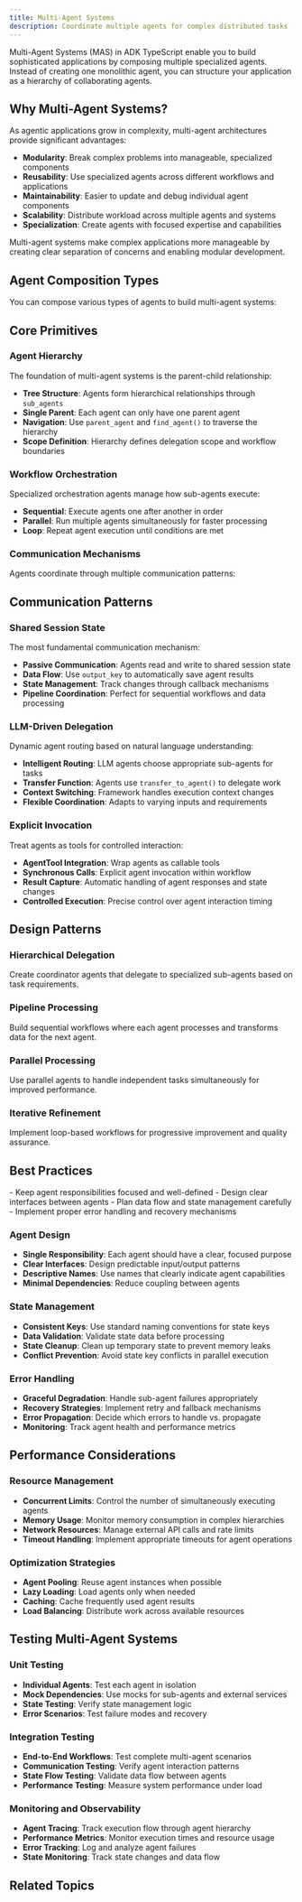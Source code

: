 ```yaml
---
title: Multi-Agent Systems
description: Coordinate multiple agents for complex distributed tasks
---
```



Multi-Agent Systems (MAS) in ADK TypeScript enable you to build sophisticated applications by composing multiple specialized agents. Instead of creating one monolithic agent, you can structure your application as a hierarchy of collaborating agents.

## Why Multi-Agent Systems?

As agentic applications grow in complexity, multi-agent architectures provide significant advantages:

- **Modularity**: Break complex problems into manageable, specialized components
- **Reusability**: Use specialized agents across different workflows and applications
- **Maintainability**: Easier to update and debug individual agent components
- **Scalability**: Distribute workload across multiple agents and systems
- **Specialization**: Create agents with focused expertise and capabilities

<Callout type="info" title="Architectural Benefits">
Multi-agent systems make complex applications more manageable by creating clear separation of concerns and enabling modular development.
</Callout>

## Agent Composition Types

You can compose various types of agents to build multi-agent systems:

<Cards>
  <Card
    title="🤖 LLM Agents"
    description="Reasoning and decision-making agents powered by language models"
    href="/docs/agents/llm-agents"
  />

  <Card
    title="🔄 Workflow Agents"
    description="Orchestration agents that manage execution flow of sub-agents"
    href="/docs/agents/workflow-agents"
  />

  <Card
    title="🏗️ Custom Agents"
    description="Specialized agents with custom logic and behavior"
    href="/docs/agents/custom-agents"
  />
</Cards>

## Core Primitives

### Agent Hierarchy

The foundation of multi-agent systems is the parent-child relationship:

- **Tree Structure**: Agents form hierarchical relationships through `sub_agents`
- **Single Parent**: Each agent can only have one parent agent
- **Navigation**: Use `parent_agent` and `find_agent()` to traverse the hierarchy
- **Scope Definition**: Hierarchy defines delegation scope and workflow boundaries

### Workflow Orchestration

Specialized orchestration agents manage how sub-agents execute:

- **Sequential**: Execute agents one after another in order
- **Parallel**: Run multiple agents simultaneously for faster processing
- **Loop**: Repeat agent execution until conditions are met

### Communication Mechanisms

Agents coordinate through multiple communication patterns:

<Cards>
  <Card
    title="📊 Shared State"
    description="Asynchronous data sharing through session state"
  />

  <Card
    title="🎯 LLM-Driven Delegation"
    description="Dynamic routing based on LLM decision making"
  />

  <Card
    title="🔧 Explicit Invocation"
    description="Direct agent calls using AgentTool integration"
  />
</Cards>

## Communication Patterns

### Shared Session State

The most fundamental communication mechanism:

- **Passive Communication**: Agents read and write to shared session state
- **Data Flow**: Use `output_key` to automatically save agent results
- **State Management**: Track changes through callback mechanisms
- **Pipeline Coordination**: Perfect for sequential workflows and data processing

### LLM-Driven Delegation

Dynamic agent routing based on natural language understanding:

- **Intelligent Routing**: LLM agents choose appropriate sub-agents for tasks
- **Transfer Function**: Agents use `transfer_to_agent()` to delegate work
- **Context Switching**: Framework handles execution context changes
- **Flexible Coordination**: Adapts to varying inputs and requirements

### Explicit Invocation

Treat agents as tools for controlled interaction:

- **AgentTool Integration**: Wrap agents as callable tools
- **Synchronous Calls**: Explicit agent invocation within workflow
- **Result Capture**: Automatic handling of agent responses and state changes
- **Controlled Execution**: Precise control over agent interaction timing

## Design Patterns

### Hierarchical Delegation

Create coordinator agents that delegate to specialized sub-agents based on task requirements.

### Pipeline Processing

Build sequential workflows where each agent processes and transforms data for the next agent.

### Parallel Processing

Use parallel agents to handle independent tasks simultaneously for improved performance.

### Iterative Refinement

Implement loop-based workflows for progressive improvement and quality assurance.

## Best Practices

<Callout type="warn" title="Design Considerations">
- Keep agent responsibilities focused and well-defined
- Design clear interfaces between agents
- Plan data flow and state management carefully
- Implement proper error handling and recovery mechanisms
</Callout>

### Agent Design

- **Single Responsibility**: Each agent should have a clear, focused purpose
- **Clear Interfaces**: Design predictable input/output patterns
- **Descriptive Names**: Use names that clearly indicate agent capabilities
- **Minimal Dependencies**: Reduce coupling between agents

### State Management

- **Consistent Keys**: Use standard naming conventions for state keys
- **Data Validation**: Validate state data before processing
- **State Cleanup**: Clean up temporary state to prevent memory leaks
- **Conflict Prevention**: Avoid state key conflicts in parallel execution

### Error Handling

- **Graceful Degradation**: Handle sub-agent failures appropriately
- **Recovery Strategies**: Implement retry and fallback mechanisms
- **Error Propagation**: Decide which errors to handle vs. propagate
- **Monitoring**: Track agent health and performance metrics

## Performance Considerations

### Resource Management

- **Concurrent Limits**: Control the number of simultaneously executing agents
- **Memory Usage**: Monitor memory consumption in complex hierarchies
- **Network Resources**: Manage external API calls and rate limits
- **Timeout Handling**: Implement appropriate timeouts for agent operations

### Optimization Strategies

- **Agent Pooling**: Reuse agent instances when possible
- **Lazy Loading**: Load agents only when needed
- **Caching**: Cache frequently used agent results
- **Load Balancing**: Distribute work across available resources

## Testing Multi-Agent Systems

### Unit Testing

- **Individual Agents**: Test each agent in isolation
- **Mock Dependencies**: Use mocks for sub-agents and external services
- **State Testing**: Verify state management logic
- **Error Scenarios**: Test failure modes and recovery

### Integration Testing

- **End-to-End Workflows**: Test complete multi-agent scenarios
- **Communication Testing**: Verify agent interaction patterns
- **State Flow Testing**: Validate data flow between agents
- **Performance Testing**: Measure system performance under load

### Monitoring and Observability

- **Agent Tracing**: Track execution flow through agent hierarchy
- **Performance Metrics**: Monitor execution times and resource usage
- **Error Tracking**: Log and analyze agent failures
- **State Monitoring**: Track state changes and data flow

## Related Topics

<Cards>
  <Card
    title="💾 Sessions"
    description="Manage state and context across multi-agent workflows"
    href="/docs/sessions"
  />

  <Card
    title="🔄 Workflow Agents"
    description="Learn about orchestration patterns"
    href="/docs/agents/workflow-agents"
  />

  <Card
    title="📞 Callbacks"
    description="Monitor and control multi-agent execution"
    href="/docs/callbacks"
  />

  <Card
    title="📊 Examples"
    description="See working multi-agent implementations"
    href="/docs/examples"
  />
</Cards>